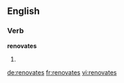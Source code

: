 ==English==

===Verb===
'''renovates'''

# {{third-person singular of|[[renovate]]}}

[[de:renovates]]
[[fr:renovates]]
[[vi:renovates]]